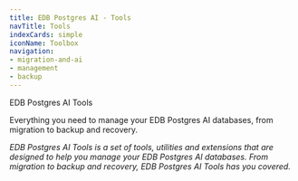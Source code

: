 ```yaml
---
title: EDB Postgres AI - Tools
navTitle: Tools
indexCards: simple
iconName: Toolbox
navigation:
- migration-and-ai
- management
- backup
---
```


EDB Postgres AI Tools

Everything you need to manage your EDB Postgres AI databases, from migration to backup and recovery.

_EDB Postgres AI Tools is a set of tools, utilities and extensions that are designed to help you manage your EDB Postgres AI databases. From migration to backup and recovery, EDB Postgres AI Tools has you covered._

